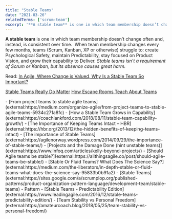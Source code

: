 ```yaml
---
title: "Stable Teams"
date: "2021-03-26"
relatedTerms: ['scrum-team']
excerpt: '**A stable team** is one in which team membership doesn’t change often and, instead, is'
---
```


**A stable team** is one in which team membership doesn’t change often and, instead, is consistent over time.  When team membership changes every few months, teams (Scrum, Kanban, XP or otherwise) struggle to: create Psychological Safety, maintain Predictability, stay focused on Product Vision, and grow their capability to Deliver. _Stable teams isn't a requirement of Scrum or Kanban, but its absence causes great harm._

Read: [In Agile, Where Change is Valued, Why Is a Stable Team So Important?](/blog/in-agile-where-change-is-valued-why-is-a-stable-team-so-important)

[Stable Teams Really Do Matter]((/blog/stable-teams-really-do-matter))
[How Escape Rooms Teach About Teams](/blog/how-escape-rooms-teach-about-teams)

<HighlightBox heading="Resource Links" variant="resourceLinks">
- [From project teams to stable agile teams](external:https://medium.com/organize-agile/from-project-teams-to-stable-agile-teams-5934c271a8fc)
- [How a Stable Team Grows in Capability](external:https://coachlankford.com/2018/08/11/stable-team-capability-growth/)
- [The Importance of Keeping Teams Intact – HBR](external:https://hbr.org/2013/12/the-hidden-benefits-of-keeping-teams-intact)
- [The importance of Stable Teams](external:https://agilenorway.wordpress.com/2014/09/29/the-importance-of-stable-teams/)
- [Projects and the Damage Done (hint unstable teams)](external:https://www.infoq.com/articles/kelly-beyond-projects/)
- [Should Agile teams be stable?](external:https://allthingsagile.co/post/should-agile-teams-be-stable/)
- [Stable Or Fluid Teams? What Does The Science Say?](external:https://medium.com/the-liberators/in-depth-stable-or-fluid-teams-what-does-the-science-say-95833b0b91a2)
- [Stable Teams](external:https://sites.google.com/a/scrumplop.org/published-patterns/product-organization-pattern-language/development-team/stable-teams) - Pattern
- [Stable Teams - Predictability Edition](external:https://www.leadingagile.com/2016/12/stable-teams-predictability-edition/)
- [Team Stability vs Personal Freedom](external:https://amateurcoach.blog/2018/05/25/team-stability-vs-personal-freedom/)
</HighlightBox>
